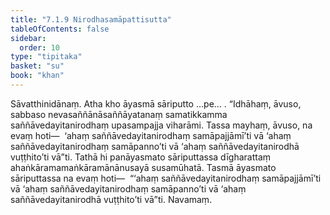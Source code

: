 ```yaml
---
title: "7.1.9 Nirodhasamāpattisutta"
tableOfContents: false
sidebar:
  order: 10
type: "tipitaka"
basket: "su"
book: "khan"
---
```



<DynamicBreadcrumb />

<Division number="340" book="khan">

<Paragraph number="1138" book="khan">
Sāvatthinidānaṃ. Atha kho āyasmā sāriputto …pe… . “Idhāhaṃ, āvuso, sabbaso nevasaññānāsaññāyatanaṃ samatikkamma saññāvedayitanirodhaṃ upasampajja viharāmi. Tassa mayhaṃ, āvuso, na evaṃ hoti—  ‘ahaṃ saññāvedayitanirodhaṃ samāpajjāmī’ti vā ‘ahaṃ saññāvedayitanirodhaṃ samāpanno’ti vā ‘ahaṃ saññāvedayitanirodhā vuṭṭhito’ti vā”ti. Tathā hi panāyasmato sāriputtassa dīgharattaṃ ahaṅkāramamaṅkāramānānusayā susamūhatā. Tasmā āyasmato sāriputtassa na evaṃ hoti—  “‘ahaṃ saññāvedayitanirodhaṃ samāpajjāmī’ti vā ‘ahaṃ saññāvedayitanirodhaṃ samāpanno’ti vā ‘ahaṃ saññāvedayitanirodhā vuṭṭhito’ti vā”ti.

</Paragraph>
</Division>

<Paragraph number="1139" type="center" book="khan">
Navamaṃ.
</Paragraph>